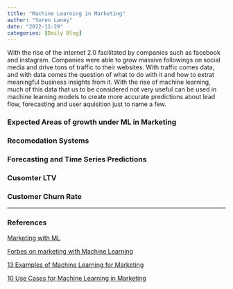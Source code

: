 ```yaml
---
title: "Machine Learning in Marketing"
author: "Soren Laney"
date: "2022-11-29"
categories: [Daily Blog]
---
```


With the rise of the internet 2.0 facilitated by companies such as facebook and instagram. Companies were able to grow massive followings on social media and drive tons of traffic to their websites. With traffic comes data, and with data comes the question of what to do with it and how to extrat meaningful business insights from it. With the rise of machine learning, much of this data that us to be considered not very useful can be used in machine learning models to create more accurate predictions about lead flow, forecasting and user aquisition just to name a few. 


### Expected Areas of growth under ML in Marketing


### Recomedation Systems 

### Forecasting and Time Series Predictions 

### Cusomter LTV

### Customer Churn Rate






***

### References 

[Marketing with ML](https://www.owox.com/blog/articles/machine-learning-in-marketing/)

[Forbes on marketing with Machine Learning](https://www.forbes.com/sites/louiscolumbus/2018/02/25/10-ways-machine-learning-is-revolutionizing-marketing/?sh=d93870d5bb64)

[13 Examples of Machine Learning for Marketing](https://www.akkio.com/post/7-examples-of-machine-learning-for-marketing)

[10 Use Cases for Machine Learning in Marketing](https://www.itransition.com/machine-learning/marketing)